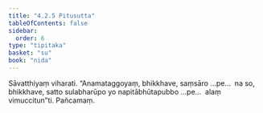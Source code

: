 ```yaml
---
title: "4.2.5 Pitusutta"
tableOfContents: false
sidebar:
  order: 6
type: "tipitaka"
basket: "su"
book: "nida"
---
```



<DynamicBreadcrumb />

<Division number="138" book="nida" bookNo="12" page="395">

<Paragraph number="875" book="nida">
Sāvatthiyaṃ viharati. “Anamataggoyaṃ, bhikkhave, saṃsāro …pe…  na so, bhikkhave, satto sulabharūpo yo napitābhūtapubbo …pe…  alaṃ vimuccitun”ti.

</Paragraph>
</Division>

<Paragraph number="876" type="center" book="nida">
Pañcamaṃ.
</Paragraph>